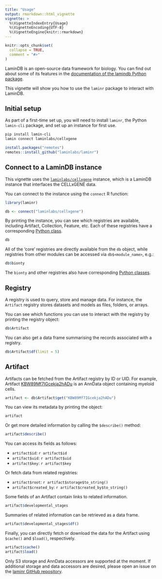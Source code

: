```yaml
---
title: "Usage"
output: rmarkdown::html_vignette
vignette: >
  %\VignetteIndexEntry{Usage}
  %\VignetteEncoding{UTF-8}
  %\VignetteEngine{knitr::rmarkdown}
---
```


```r
knitr::opts_chunk$set(
  collapse = TRUE,
  comment = "#>"
)
```

LaminDB is an open-source data framework for biology. You can find out about some of its features in the [documentation of the lamindb Python package](https://docs.lamin.ai/introduction).

This vignette will show you how to use the `laminr` package to interact with LaminDB.

## Initial setup

As part of a first-time set up, you will need to install `laminr`, the Python `lamin-cli` package, and set up an instance for first use.

```bash
pip install lamin-cli
lamin connect laminlabs/cellxgene
```

```R
install.packages("remotes")
remotes::install_github("laminlabs/laminr")
```

## Connect to a LaminDB instance

This vignette uses the [`laminlabs/cellxgene`](https://lamin.ai/laminlabs/cellxgene) instance, which is a LaminDB instance that interfaces the CELLxGENE data.

You can connect to the instance using the `connect` R function:

```r
library(laminr)

db <- connect("laminlabs/cellxgene")
```

By printing the instance, you can see which registries are available, including Artifact, Collection, Feature, etc. Each of these registries have a corresponding [Python class](https://docs.lamin.ai/lamindb).

```r
db
```

All of the 'core' registries are directly available from the `db` object, while registries from other modules can be accessed via `db$<module_name>`, e.g.:

```r
db$bionty
```

The `bionty` and other registries also have corresponding [Python classes](https://docs.lamin.ai/bionty).

## Registry

A registry is used to query, store and manage data. For instance, the `Artifact` registry stores datasets and models as files, folders, or arrays.

You can see which functions you can use to interact with the registry by printing the registry object:

```r
db$Artifact
```

You can also get a data frame summarising the records associated with a registry.

```r
db$Artifact$df(limit = 5)
```

## Artifact

Artifacts can be fetched from the Artifact registry by ID or UID. For example, Artifact [KBW89Mf7IGcekja2hADu](https://lamin.ai/laminlabs/cellxgene/artifact/KBW89Mf7IGcekja2hADu) is an AnnData object containing myeloid cells.

```r
artifact <- db$Artifact$get("KBW89Mf7IGcekja2hADu")
```

You can view its metadata by printing the object:

```r
artifact
```

Or get more detailed information by calling the `$describe()` method:

```r
artifact$describe()
```

You can access its fields as follows:

* `artifact$id`: `r artifact$id`
* `artifact$uid`: `r artifact$uid`
* `artifact$key`: `r artifact$key`

Or fetch data from related registries:

* `artifact$root`: `r artifact$storage$to_string()`
* `artifact$created_by`: `r artifact$created_by$to_string()`

Some fields of an Artifact contain links to related information.

```r
artifact$developmental_stages
```

Summaries of related information can be retrieved as a data frame.

```r
artifact$developmental_stages$df()
```

Finally, you can directly fetch or download the data for the Artifact using `$cache()` and `$load()`, respectively.

```r
artifact$cache()
artifact$load()
```

:::{.callout-note}
Only S3 storage and AnnData accessors are supported at the moment. If additional storage and data accessors are desired, please open an issue on the [laminr GitHub repository](https://github.com/laminlabs/laminr/issues).
:::
